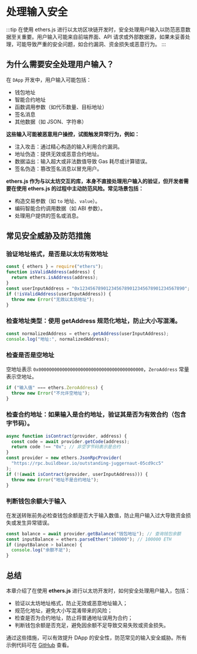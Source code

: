 # 处理输入安全

:::tip
在使用 ethers.js 进行以太坊区块链开发时，安全处理用户输入以防范恶意数据至关重要。用户输入可能来自前端界面、API 请求或外部数据源，如果未妥善处理，可能导致严重的安全问题，如合约漏洞、资金损失或恶意行为。
:::

## 为什么需要安全处理用户输入？

在 `DApp` 开发中，用户输入可能包括：

- 钱包地址
- 智能合约地址
- 函数调用参数（如代币数量、目标地址）
- 签名消息
- 其他数据（如 JSON、字符串）

**这些输入可能被恶意用户操控，试图触发异常行为，例如：**

- 注入攻击：通过精心构造的输入利用合约漏洞。
- 地址伪造：提供无效或恶意合约地址。
- 数据溢出：输入超大或非法数值导致 Gas 耗尽或计算错误。
- 签名伪造：篡改签名消息以冒充用户。

**ethers.js 作为与以太坊交互的库，本身不直接处理用户输入的验证，但开发者需要在使用 ethers.js 的过程中主动防范风险。常见场景包括：**

- 构造交易参数（如 `to` 地址、`value`）。
- 编码智能合约调用数据（如 ABI 参数）。
- 处理用户提供的签名或消息。

## 常见安全威胁及防范措施

### 验证地址格式，是否是以太坊有效地址

```js
const { ethers } = require("ethers");
function isValidAddress(address) {
  return ethers.isAddress(address);
}
const userInputAddress = "0x1234567890123456789012345678901234567890";
if (!isValidAddress(userInputAddress)) {
  throw new Error("无效以太坊地址");
}
```

### 检查地址类型：使用 getAddress 规范化地址，防止大小写混淆。

```js
const normalizedAddress = ethers.getAddress(userInputAddress);
console.log("地址:", normalizedAddress);
```

### 检查是否是空地址

空地址表示 `0x0000000000000000000000000000000000000000`，`ZeroAddress` 常量表示空地址。

```jsx
if ("输入值" === ethers.ZeroAddress) {
  throw new Error("不允许空地址");
}
```

### 检查合约地址：如果输入是合约地址，验证其是否为有效合约（包含字节码）。

```js
async function isContract(provider, address) {
  const code = await provider.getCode(address);
  return code !== "0x"; // 非空字节码表示是合约
}
const provider = new ethers.JsonRpcProvider(
  "https://rpc.buildbear.io/outstanding-juggernaut-05cd9cc5"
);
if (!(await isContract(provider, userInputAddress))) {
  throw new Error("地址不是合约地址");
}
```


<IsContract />

### 判断钱包余额大于输入

在发送转账前务必检查钱包余额是否大于输入数值，防止用户输入过大导致资金损失或发生异常错误。

```js
const balance = await provider.getBalance("钱包地址"); // 查询钱包余额
const inputBalance = ethers.parseEther("100000"); // 100000 ETH
if (inputBalance > balance) {
  console.log("余额不足");
}
```


<HaveBalance />

## 总结

本章介绍了在使用 **ethers.js** 进行以太坊开发时，如何安全处理用户输入，包括：

- 验证以太坊地址格式，防止无效或恶意地址输入；
- 规范化地址，避免大小写混淆带来的风险；
- 检查是否为合约地址，防止将普通地址误用为合约；
- 判断钱包余额是否充足，避免因余额不足导致交易失败或资金损失。

通过这些措施，可以有效提升 DApp 的安全性，防范常见的输入安全威胁。所有示例代码可在 [GitHub](https://github.com/xjh22222228/ethers-tutorial/tree/main/docs/advanced/security/components) 查看。
